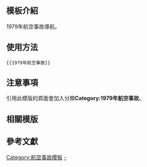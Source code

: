 <includeonly><!-- 在這裡加入模板的保護標識 --></includeonly><noinclude>{{Documentation subpage}}</noinclude>
<!-- 在本行下編輯模板說明 -->

== 模板介紹 ==

1979年航空事故導航。

==使用方法==

<pre>{{1979年航空事故}}</pre>

== 注意事項 ==

引用此模版的頁面會加入分類'''Category:1979年航空事故'''。

== 相關模版 ==

{{歷年航空事故模板}}

== 參考文獻 ==

<includeonly>
<!-- 本行下加入模板的分類 -->
[[Category:航空事故模板]]
[[Category:1979年航空事故|-]]
</includeonly>